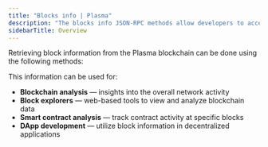 ```yaml
---
title: "Blocks info | Plasma"
description: "The blocks info JSON-RPC methods allow developers to access specific block details on the Plasma blockchain. A block contains various pieces of information, such as transactions, timestamp, block height, and header data."
sidebarTitle: Overview
---
```


Retrieving block information from the Plasma blockchain can be done using the following methods:

<CardGroup cols={2}>
  <Card title="eth_blockNumber" icon="angle-right" iconType="solid" href="/reference/plasma-eth-blocknumber" horizontal/>
  <Card title="eth_getBlockByNumber" icon="angle-right" iconType="solid" href="/reference/plasma-eth-getblockbynumber" horizontal/>
  <Card title="eth_getBlockByHash" icon="angle-right" iconType="solid" href="/reference/plasma-eth-getblockbyhash" horizontal/>
  <Card title="eth_getBlockTransactionCountByNumber" icon="angle-right" iconType="solid" href="/reference/plasma-eth-getblocktransactioncountbynumber" horizontal/>
  <Card title="eth_getBlockTransactionCountByHash" icon="angle-right" iconType="solid" href="/reference/plasma-eth-getblocktransactioncountbyhash" horizontal/>
  <Card title="eth_getBlockReceipts" icon="angle-right" iconType="solid" href="/reference/plasma-eth-getblockreceipts" horizontal/>
  <Card title="eth_getUncleCountByBlockNumber" icon="angle-right" iconType="solid" href="/reference/plasma-eth-getunclecountbyblocknumber" horizontal/>
  <Card title="eth_getUncleCountByBlockHash" icon="angle-right" iconType="solid" href="/reference/plasma-eth-getunclecountbyblockhash" horizontal/>
  <Card title="eth_getUncleByBlockNumberAndIndex" icon="angle-right" iconType="solid" href="/reference/plasma-eth-getunclebyblocknumberandindex" horizontal/>
  <Card title="eth_getUncleByBlockHashAndIndex" icon="angle-right" iconType="solid" href="/reference/plasma-eth-getunclebyblockhashandindex" horizontal/>
  <Card title="eth_getHeaderByNumber" icon="angle-right" iconType="solid" href="/reference/plasma-eth-getheaderbynumber" horizontal/>
  <Card title="eth_getHeaderByHash" icon="angle-right" iconType="solid" href="/reference/plasma-eth-getheaderbyhash" horizontal/>
</CardGroup>

This information can be used for:

* **Blockchain analysis** — insights into the overall network activity
* **Block explorers** — web-based tools to view and analyze blockchain data
* **Smart contract analysis** — track contract activity at specific blocks
* **DApp development** — utilize block information in decentralized applications
